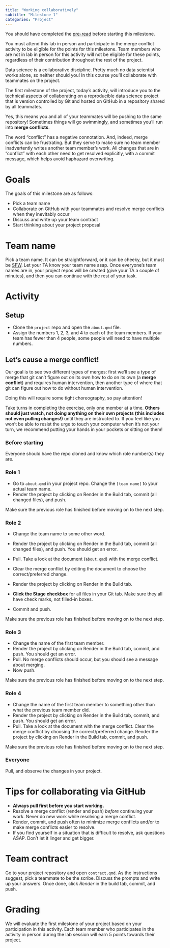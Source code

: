 ```yaml
---
title: "Working collaboratively"
subtitle: "Milestone 1"
categories: "Project"
---
```


::: callout-warning
You should have completed the [pre-read](1-working-collaboratively-preread.qmd) before starting this milestone.
:::

::: callout-important
You must attend this lab in person and participate in the merge conflict activity to be eligible for the points for this milestone.
Team members who are not in lab in person for this activity will not be eligible for these points, regardless of their contribution throughout the rest of the project.
:::

Data science is a collaborative discipline.
Pretty much no data scientist works alone, so neither should you!
In this course you'll collaborate with teammates on the project.

The first milestone of the project, today's activity, will introduce you to the technical aspects of collaborating on a reproducible data science project that is version controlled by Git and hosted on GitHub in a repository shared by all teammates.

Yes, this means you and all of your teammates will be pushing to the same repository!
Sometimes things will go swimmingly, and sometimes you'll run into **merge conflicts**.

::: callout-note
The word "conflict" has a negative connotation.
And, indeed, merge conflicts can be frustrating.
But they serve to make sure no team member inadvertently writes another team member's work.
All changes that are in "conflict" with each other need to get resolved explicitly, with a commit message, which helps avoid haphazard overwriting.
:::

# Goals

The goals of this milestone are as follows:

-   Pick a team name
-   Collaborate on GitHub with your teammates and resolve merge conflicts when they inevitably occur
-   Discuss and write up your team contract
-   Start thinking about your project proposal

# Team name

Pick a team name.
It can be straightforward, or it can be cheeky, but it must be [SFW](https://www.merriam-webster.com/dictionary/SFW).
Let your TA know your team name asap.
Once everyone's team names are in, your project repos will be created (give your TA a couple of minutes), and then you can continue with the rest of your task.

# Activity

## Setup

-   Clone the `project` repo and open the `about.qmd` file.
-   Assign the numbers 1, 2, 3, and 4 to each of the team members. If your team has fewer than 4 people, some people will need to have multiple numbers.

## Let's cause a merge conflict!

Our goal is to see two different types of merges: first we'll see a type of merge that git can't figure out on its own how to do on its own (a **merge conflict**) and requires human intervention, then another type of where that git can figure out how to do without human intervention.

Doing this will require some tight choreography, so pay attention!

Take turns in completing the exercise, only one member at a time.
**Others should just watch, not doing anything on their own projects (this includes not even pulling changes!)** until they are instructed to.
If you feel like you won't be able to resist the urge to touch your computer when it's not your turn, we recommend putting your hands in your pockets or sitting on them!

### Before starting

Everyone should have the repo cloned and know which role number(s) they are.

### Role 1

-   Go to `about.qmd` in your project repo. Change the `[team name]` to your actual team name.
-   Render the project by clicking on Render in the Build tab, commit (all changed files), and push.

::: callout-important
Make sure the previous role has finished before moving on to the next step.
:::

### Role 2

-   Change the team name to some other word.

-   Render the project by clicking on Render in the Build tab, commit (all changed files), and push.
    You should get an error.

-   Pull.
    Take a look at the document (`about.qmd`) with the merge conflict.

-   Clear the merge conflict by editing the document to choose the correct/preferred change.

-   Render the project by clicking on Render in the Build tab.

-   **Click the Stage checkbox** for all files in your Git tab.
    Make sure they all have check marks, not filled-in boxes.

-   Commit and push.

::: callout-important
Make sure the previous role has finished before moving on to the next step.
:::

### Role 3

-   Change the name of the first team member.
-   Render the project by clicking on Render in the Build tab, commit, and push. You should get an error.
-   Pull. No merge conflicts should occur, but you should see a message about merging.
-   Now push.

::: callout-important
Make sure the previous role has finished before moving on to the next step.
:::

### Role 4

-   Change the name of the first team member to something other than what the previous team member did.
-   Render the project by clicking on Render in the Build tab, commit, and push. You should get an error.
-   Pull. Take a look at the document with the merge conflict. Clear the merge conflict by choosing the correct/preferred change. Render the project by clicking on Render in the Build tab, commit, and push.

::: callout-important
Make sure the previous role has finished before moving on to the next step.
:::

### Everyone

Pull, and observe the changes in your project.

# Tips for collaborating via GitHub

-   **Always pull first before you start working.**
-   Resolve a merge conflict (render and push) *before* continuing your work. Never do new work while resolving a merge conflict.
-   Render, commit, and push often to minimize merge conflicts and/or to make merge conflicts easier to resolve.
-   If you find yourself in a situation that is difficult to resolve, ask questions ASAP. Don't let it linger and get bigger.

# Team contract

Go to your project repository and open `contract.qmd`.
As the instructions suggest, pick a teammate to be the scribe.
Discuss the prompts and write up your answers.
Once done, click *Render* in the build tab, commit, and push.

# Grading

We will evaluate the first milestone of your project based on your participation in this activity.
Each team member who participates in the activity in person during the lab session will earn 5 points towards their project.
